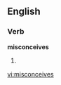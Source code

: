 
==English==

===Verb===
'''misconceives'''

# {{third-person singular of|[[misconceive]]}}

[[vi:misconceives]]